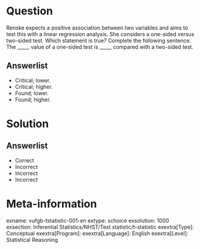 Question
========

Renske expects a positive association between two variables and aims to test this with a linear regression analysis. She considers a one-sided versus two-sided test. Which statement is true? Complete the following sentence. The _____ value of a one-sided test is _____ compared with a two-sided test.

  
Answerlist
----------
* Critical; lower.
* Critical; higher.
* Found; lower.
* Found; higher.

Solution
========

Answerlist
----------
* Correct
* Incorrect
* Incorrect
* Incorrect

Meta-information
================
exname: vufgb-tstatistic-001-en
extype: schoice
exsolution: 1000
exsection: Inferential Statistics/NHST/Test statistic/t-statistic
exextra[Type]: Conceptual
exextra[Program]: 
exextra[Language]: English
exextra[Level]: Statistical Reasoning

